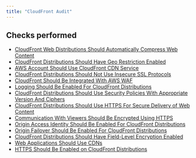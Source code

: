 ```yaml
---
title: "CloudFront Audit"
---
```


## Checks performed

- [CloudFront Web Distributions Should Automatically Compress Web Content](cloudfrontmonitoring/cloudfront_compress_objects_automatically)
- [CloudFront Distributions Should Have Geo Restriction Enabled](cloudfrontmonitoring/cloudfront_geo_restriction)
- [AWS Account Should Use CloudFront CDN Service](cloudfrontmonitoring/cloudfront_in_use)
- [CloudFront Distributions Should Not Use Insecure SSL Protocols](cloudfrontmonitoring/cloudfront_insecure_ssl)
- [CloudFront Should Be Integrated With AWS WAF](cloudfrontmonitoring/cloudfront_integrated_waf)
- [Logging Should Be Enabled For CloudFront Distributions](cloudfrontmonitoring/cloudfront_logging_enabled)
- [CloudFront Distributions Should Use Security Policies With Appropriate Version And Ciphers](cloudfrontmonitoring/cloudfront_security_policy)
- [CloudFront Distributions Should Use HTTPS For Secure Delivery of Web Content](cloudfrontmonitoring/cloudfront_traffic_to_origin_unencrypted)
- [Communication With Viewers Should Be Encrypted Using HTTPS](cloudfrontmonitoring/cloudfront_viewer_protocol_policy)
- [Origin Access Identity Should Be Enabled For CloudFront Distributions](cloudfrontmonitoring/cloudfront_origin_access_s3_origins)
- [Origin Failover Should Be Enabled For CloudFront Distributions](cloudfrontmonitoring/cloudfront_origin_failover)
- [CloudFront Distributions Should Have Field-Level Encryption Enabled](cloudfrontmonitoring/cloudfront_fieldlevel_encryption)
- [Web Applications Should Use CDNs](cloudfrontmonitoring/cloudfront_use_cdn)
- [HTTPS Should Be Enabled on CloudFront Distributions](cloudfrontmonitoring/cloudfront_distributions_https)
